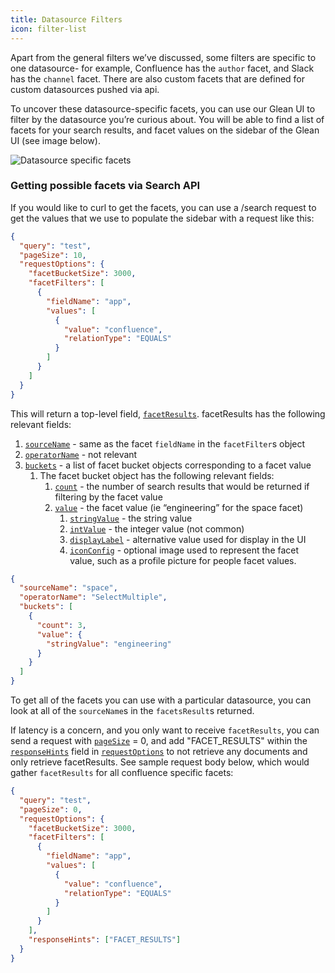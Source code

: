 ```yaml
---
title: Datasource Filters
icon: filter-list
---
```


Apart from the general filters we’ve discussed, some filters are specific to one datasource- for example, Confluence has the `author` facet, and Slack has the `channel` facet. There are also custom facets that are defined for custom datasources pushed via api.

To uncover these datasource-specific facets, you can use our Glean UI to filter by the datasource you’re curious about. You will be able to find a list of facets for your search results, and facet values on the sidebar of the Glean UI (see image below).

![Datasource specific facets](./images/custom-operators.png)

### Getting possible facets via Search API

If you would like to curl to get the facets, you can use a /search request to get the values that we use to populate the sidebar with a request like this:

```json
{
  "query": "test",
  "pageSize": 10,
  "requestOptions": {
    "facetBucketSize": 3000,
    "facetFilters": [
      {
        "fieldName": "app",
        "values": [
          {
            "value": "confluence",
            "relationType": "EQUALS"
          }
        ]
      }
    ]
  }
}
```

This will return a top-level field, [`facetResults`](/api/client-api/search/search#response-facetresults). 
facetResults has the following relevant fields:

1. [`sourceName`](/api/client-api/search/search#response-facetresults-sourcename) - same as the facet `fieldName` in the `facetFilter`s object
2. [`operatorName`](/api/client-api/search/search#response-facetresults-operatorname) - not relevant
3. [`buckets`](/api/client-api/search/search#response-facetresults-buckets) - a list of facet bucket objects corresponding to a facet value
   1. The facet bucket object has the following relevant fields:
      1. [`count`](/api/client-api/search/search#response-facetresults-buckets-count) - the number of search results that would be returned if filtering by the facet value
      2. [`value`](/api/client-api/search/search#response-facetresults-buckets-value) - the facet value (ie “engineering” for the space facet)
         1. [`stringValue`](/api/client-api/search/search#response-facetresults-buckets-value-stringvalue) - the string value
         2. [`intValue`](/api/client-api/search/search#response-facetresults-buckets-value-integervalue) - the integer value (not common)
         3. [`displayLabel`](/api/client-api/search/search#response-facetresults-buckets-value-displaylabel) - alternative value used for display in the UI
         4. [`iconConfig`](/api/client-api/search/search#response-facetresults-buckets-value-iconconfig) - optional image used to represent the facet value, such as a profile picture for people facet values.

```json
{
  "sourceName": "space",
  "operatorName": "SelectMultiple",
  "buckets": [
    {
      "count": 3,
      "value": {
        "stringValue": "engineering"
      }
    }
  ]
}
```

To get all of the facets you can use with a particular datasource, you can look at all of the `sourceName`s in the `facetsResult`s returned.

If latency is a concern, and you only want to receive `facetResults`, you can send a request with [`pageSize`](/api/client-api/search/search#request-pagesize) = 0, and add "FACET_RESULTS" within the [`responseHints`](/api/client-api/search/search#request-requestoptions-responsehints) field in [`requestOptions`](/api/client-api/search/search#request-requestoptions) to not retrieve any documents and only retrieve facetResults. See sample request body below, which would gather `facetResults` for all confluence specific facets:

```json
{
  "query": "test",
  "pageSize": 0,
  "requestOptions": {
    "facetBucketSize": 3000,
    "facetFilters": [
      {
        "fieldName": "app",
        "values": [
          {
            "value": "confluence",
            "relationType": "EQUALS"
          }
        ]
      }
    ],
    "responseHints": ["FACET_RESULTS"]
  }
}
```
